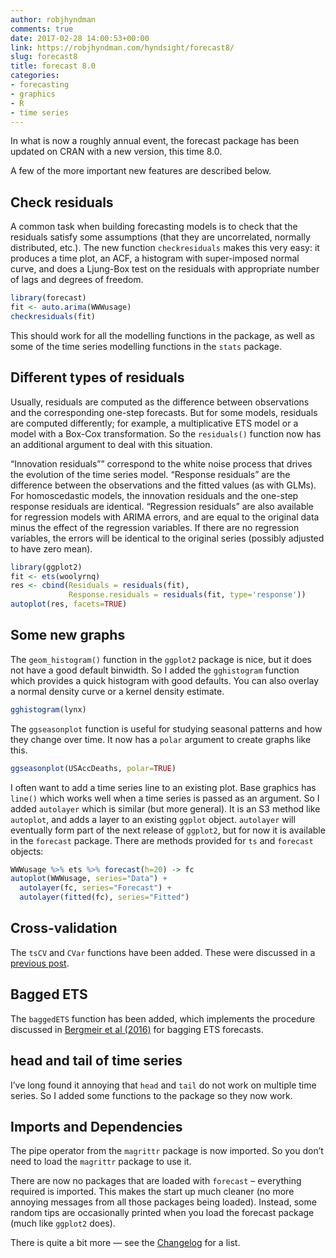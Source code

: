 ```yaml
---
author: robjhyndman
comments: true
date: 2017-02-28 14:00:53+00:00
link: https://robjhyndman.com/hyndsight/forecast8/
slug: forecast8
title: forecast 8.0
categories:
- forecasting
- graphics
- R
- time series
---
```


In what is now a roughly annual event, the forecast package has been updated on CRAN with a new version, this time 8.0.

A few of the more important new features are described below.



## Check residuals


A common task when building forecasting models is to check that the residuals satisfy some assumptions (that they are uncorrelated, normally distributed, etc.). The new function `checkresiduals` makes this very easy: it produces a time plot, an ACF, a histogram with super-imposed normal curve, and does a Ljung-Box test on the residuals with appropriate number of lags and degrees of freedom.

```r
library(forecast)
fit <- auto.arima(WWWusage)
checkresiduals(fit)
```


This should work for all the modelling functions in the package, as well as some of the time series modelling functions in the `stats` package.



## Different types of residuals



Usually, residuals are computed as the difference between observations and the corresponding one-step forecasts. But for some models, residuals are computed differently; for example, a multiplicative ETS model or a model with a Box-Cox transformation. So the `residuals()` function now has an additional argument to deal with this situation.

“Innovation residuals”" correspond to the white noise process that drives the evolution of the time series model. “Response residuals” are the difference between the observations and the fitted values (as with GLMs). For homoscedastic models, the innovation residuals and the one-step response residuals are identical. “Regression residuals” are also available for regression models with ARIMA errors, and are equal to the original data minus the effect of the regression variables. If there are no regression variables, the errors will be identical to the original series (possibly adjusted to have zero mean).

```r
library(ggplot2)
fit <- ets(woolyrnq)
res <- cbind(Residuals = residuals(fit),
             Response.residuals = residuals(fit, type='response'))
autoplot(res, facets=TRUE)
```



## Some new graphs



The `geom_histogram()` function in the `ggplot2` package is nice, but it does not have a good default binwidth. So I added the `gghistogram` function which provides a quick histogram with good defaults. You can also overlay a normal density curve or a kernel density estimate.

```r
gghistogram(lynx)
```

The `ggseasonplot` function is useful for studying seasonal patterns and how they change over time. It now has a `polar` argument to create graphs like this.

```r
ggseasonplot(USAccDeaths, polar=TRUE)
```


I often want to add a time series line to an existing plot. Base graphics has `line()` which works well when a time series is passed as an argument. So I added `autolayer` which is similar (but more general). It is an S3 method like `autoplot`, and adds a layer to an existing `ggplot` object. `autolayer` will eventually form part of the next release of `ggplot2`, but for now it is available in the `forecast` package. There are methods provided for `ts` and `forecast` objects:

```r
WWWusage %>% ets %>% forecast(h=20) -> fc
autoplot(WWWusage, series="Data") +
  autolayer(fc, series="Forecast") +
  autolayer(fitted(fc), series="Fitted")
```

## Cross-validation



The `tsCV` and `CVar` functions have been added. These were discussed in a [previous post](https://robjhyndman.com/hyndsight/tscv/).



## Bagged ETS



The `baggedETS` function has been added, which implements the procedure discussed in [Bergmeir et al (2016)](/publications/bagging-ets/) for bagging ETS forecasts.



## head and tail of time series



I’ve long found it annoying that `head` and `tail` do not work on multiple time series. So I added some functions to the package so they now work.



## Imports and Dependencies



The pipe operator from the `magrittr` package is now imported. So you don’t need to load the `magrittr` package to use it.

There are now no packages that are loaded with `forecast` – everything required is imported. This makes the start up much cleaner (no more annoying messages from all those packages being loaded). Instead, some random tips are occasionally printed when you load the forecast package (much like `ggplot2` does).

There is quite a bit more — see the [Changelog](http://pkg.robjhyndman.com/forecast/news/) for a list.
